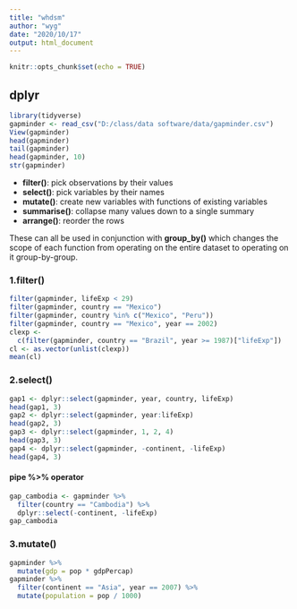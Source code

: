 ```yaml
---
title: "whdsm"
author: "wyg"
date: "2020/10/17"
output: html_document
---
```


```r
knitr::opts_chunk$set(echo = TRUE)
```

## dplyr
```r
library(tidyverse)
gapminder <- read_csv("D:/class/data software/data/gapminder.csv")
View(gapminder)
head(gapminder)
tail(gapminder)
head(gapminder, 10)
str(gapminder)
```

+ **filter()**: pick observations by their values
+ **select()**: pick variables by their names
+ **mutate()**: create new variables with functions of existing variables
+ **summarise()**: collapse many values down to a single summary
+ **arrange()**: reorder the rows

These can all be used in conjunction with **group_by()** which changes the scope of each function from operating on the entire dataset to operating on it group-by-group. 

### 1.filter()
```r
filter(gapminder, lifeExp < 29)
filter(gapminder, country == "Mexico")
filter(gapminder, country %in% c("Mexico", "Peru"))
filter(gapminder, country == "Mexico", year == 2002)
clexp <-  
  c(filter(gapminder, country == "Brazil", year >= 1987)["lifeExp"])
cl <- as.vector(unlist(clexp)) 
mean(cl)
```


### 2.select()
```r
gap1 <- dplyr::select(gapminder, year, country, lifeExp)
head(gap1, 3)
gap2 <- dplyr::select(gapminder, year:lifeExp)
head(gap2, 3)
gap3 <- dplyr::select(gapminder, 1, 2, 4)
head(gap3, 3)
gap4 <- dplyr::select(gapminder, -continent, -lifeExp)
head(gap4, 3)
```


#### pipe %>% operator
```r
gap_cambodia <- gapminder %>%
  filter(country == "Cambodia") %>%
  dplyr::select(-continent, -lifeExp)
gap_cambodia
```


### 3.mutate()
```r
gapminder %>%
  mutate(gdp = pop * gdpPercap)
gapminder %>%
  filter(continent == "Asia", year == 2007) %>%
  mutate(population = pop / 1000)

```


